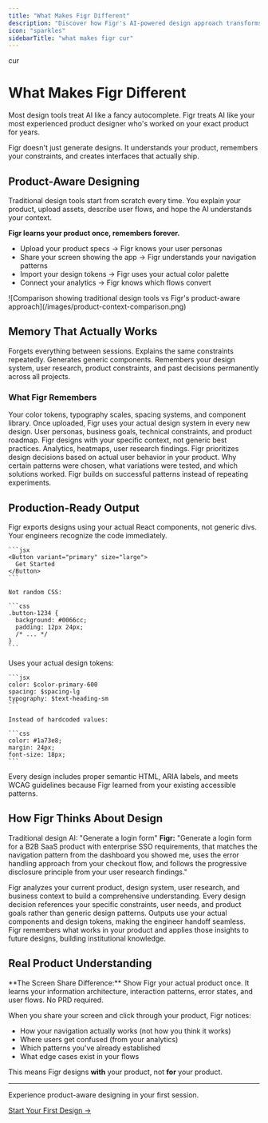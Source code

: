```yaml
---
title: "What Makes Figr Different"
description: "Discover how Figr's AI-powered design approach transforms the way teams create product interfaces."
icon: "sparkles"
sidebarTitle: "what makes figr cur"
---
```


cur

# What Makes Figr Different

Most design tools treat AI like a fancy autocomplete. Figr treats AI like your most experienced product designer who's worked on your exact product for years.

<Info>
  Figr doesn't just generate designs. It understands your product, remembers your constraints, and creates interfaces that actually ship.
</Info>

## Product-Aware Designing

Traditional design tools start from scratch every time. You explain your product, upload assets, describe user flows, and hope the AI understands your context.

**Figr learns your product once, remembers forever.**

- Upload your product specs → Figr knows your user personas
- Share your screen showing the app → Figr understands your navigation patterns
- Import your design tokens → Figr uses your actual color palette
- Connect your analytics → Figr knows which flows convert

<Frame>
  ![Comparison showing traditional design tools vs Figr's product-aware approach](/images/product-context-comparison.png)
</Frame>

## Memory That Actually Works

<CardGroup cols={2}>
  <Card title="Traditional AI" icon="brain">
    Forgets everything between sessions. Explains the same constraints repeatedly. Generates generic components.
  </Card>
  <Card title="Figr's Memory" icon="database">
    Remembers your design system, user research, product constraints, and past decisions permanently across all projects.
  </Card>
</CardGroup>

### What Figr Remembers

<AccordionGroup>
  <Accordion title="Design System & Components">
    Your color tokens, typography scales, spacing systems, and component library. Once uploaded, Figr uses your actual design system in every new design.
  </Accordion>
  <Accordion title="Product Context">
    User personas, business goals, technical constraints, and product roadmap. Figr designs with your specific context, not generic best practices.
  </Accordion>
  <Accordion title="User Behavior Data">
    Analytics, heatmaps, user research findings. Figr prioritizes design decisions based on actual user behavior in your product.
  </Accordion>
  <Accordion title="Past Design Decisions">
    Why certain patterns were chosen, what variations were tested, and which solutions worked. Figr builds on successful patterns instead of repeating experiments.
  </Accordion>
</AccordionGroup>

## Production-Ready Output

<Tabs>
  <Tab title="Component-Mapped">
    Figr exports designs using your actual React components, not generic divs. Your engineers recognize the code immediately.

    ```jsx
    <Button variant="primary" size="large">
      Get Started
    </Button>
    ```

    Not random CSS:

    ```css
    .button-1234 {
      background: #0066cc;
      padding: 12px 24px;
      /* ... */
    }
    ```
  </Tab>
  <Tab title="Design Token Mapped">
    Uses your actual design tokens:

    ```jsx
    color: $color-primary-600
    spacing: $spacing-lg
    typography: $text-heading-sm
    ```

    Instead of hardcoded values:

    ```css
    color: #1a73e8;
    margin: 24px;
    font-size: 18px;
    ```
  </Tab>
  <Tab title="Accessible by Default">
    Every design includes proper semantic HTML, ARIA labels, and meets WCAG guidelines because Figr learned from your existing accessible patterns.
  </Tab>
</Tabs>

## How Figr Thinks About Design

Traditional design AI: "Generate a login form"
**Figr:** "Generate a login form for a B2B SaaS product with enterprise SSO requirements, that matches the navigation pattern from the dashboard you showed me, uses the error handling approach from your checkout flow, and follows the progressive disclosure principle from your user research findings."

<Steps>
  <Step title="Understands Your Product">
    Figr analyzes your current product, design system, user research, and business context to build a comprehensive understanding.
  </Step>
  <Step title="Applies Your Context">
    Every design decision references your specific constraints, user needs, and product goals rather than generic design patterns.
  </Step>
  <Step title="Creates Production-Ready Designs">
    Outputs use your actual components and design tokens, making the engineer handoff seamless.
  </Step>
  <Step title="Learns and Improves">
    Figr remembers what works in your product and applies those insights to future designs, building institutional knowledge.
  </Step>
</Steps>

## Real Product Understanding

<tip>
  **The Screen Share Difference:** Show Figr your actual product once. It learns your information architecture, interaction patterns, error states, and user flows. No PRD required.
</tip>

When you share your screen and click through your product, Figr notices:

- How your navigation actually works (not how you think it works)
- Where users get confused (from your analytics)
- Which patterns you've already established
- What edge cases exist in your flows

This means Figr designs **with** your product, not **for** your product.

---

<Card title="Ready to see the difference?" icon="rocket">
  Experience product-aware designing in your first session.

  [Start Your First Design →](/getting-started/tutorial/first-design-5-minutes)
</Card>